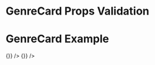 
<Meta title="Components|GenreCard" component={GenreCard} />

# GenreCard Props Validation

<Props of={GenreCard} />

# GenreCard Example

<Preview>
  <Story name="GenreCard Default">
    <GenreCard
      genre="Art"
      genreLink="https://medium.com/topic/art"
      genreImg="https://cdn-images-1.medium.com/fit/c/560/360/1*H2blBoEmzkSusI_a4Bk0dg@2x.jpeg"
      genreState="defaultState"
      onClick={() => {}}
    />
  </Story>
  <Story name="GenreCard Active">
    <GenreCard
      genre="Art"
      genreLink="https://medium.com/topic/art"
      genreImg="https://cdn-images-1.medium.com/fit/c/560/360/1*H2blBoEmzkSusI_a4Bk0dg@2x.jpeg"
      genreState="activeState"
      onClick={() => {}}
    />
  </Story>
</Preview>
